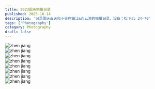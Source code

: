 ```yaml
---
title: 2023国庆拍摄记录
published: 2023-10-14
description: '记录国庆五天和小美在镇江&连云港的拍摄记录，设备：松下s5 24-70'
tags: ['Photography']
category: Photography
draft: false
---
```




<Image
  src={zhenjiang1}
  width={150}
  height={100}
  layout="responsive"
  alt="zhen jiang"
/>
<br />
<Image
  src={zhenjiang2}
  width={100}
  height={150}
  layout="responsive"
  alt="zhen jiang"
/>
<br />
<Image
  src={zhenjiang3}
  width={100}
  height={150}
  layout="responsive"
  alt="zhen jiang"
/>
<br />
<Image
  src={zhenjiang4}
  width={100}
  height={150}
  layout="responsive"
  alt="zhen jiang"
/>
<br />
<Image
  src={zhenjiang5}
  width={100}
  height={150}
  layout="responsive"
  alt="zhen jiang"
/>
<br />
<Image
  src={zhenjiang6}
  width={100}
  height={150}
  layout="responsive"
  alt="zhen jiang"
/>
<br />
<Image
  src={zhenjiang7}
  width={100}
  height={150}
  layout="responsive"
  alt="zhen jiang"
/>
<br />
<Image
  src={zhenjiang8}
  width={100}
  height={150}
  layout="responsive"
  alt="zhen jiang"
/>
